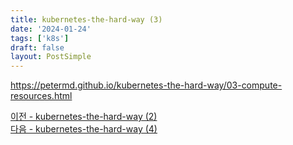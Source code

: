 ```yaml
---
title: kubernetes-the-hard-way (3)
date: '2024-01-24'
tags: ['k8s']
draft: false
layout: PostSimple
---
```

https://petermd.github.io/kubernetes-the-hard-way/03-compute-resources.html



[이전 - kubernetes-the-hard-way (2)](/blog/cka/2024/01/24-02)   
[다음 - kubernetes-the-hard-way (4)](/blog/cka/2024/01/24-02)
